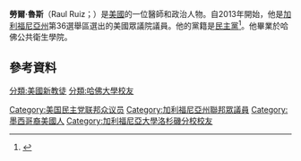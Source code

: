 '''勞爾·魯斯'''（Raul Ruiz；{{bd|1972年|8月25日}}）是[[美國|美國]]的一位醫師和政治人物。自2013年開始，他是[[加利福尼亞州|加利福尼亞州]]第36選舉區選出的美國眾議院議員。他的黨籍是[[民主黨_(美國)|民主黨]]<ref>{{cite news|last=Nocera|first=Kate|title=Raul Ruiz win tells story of Election 2012|url=http://www.politico.com/news/stories/1112/84020.html|accessdate=27 May 2014|newspaper=Politico|date=2012-11-18|archive-date=2015-07-15|archive-url=https://web.archive.org/web/20150715221822/http://www.politico.com/news/stories/1112/84020.html|dead-url=no}}</ref>。他畢業於哈佛公共衛生學院。
== 參考資料 ==
{{reflist}}

{{Current members of the U.S. House of Representatives}}
{{DEFAULTSORT: Ruiz, Raul}}
[[Category:美国民主党联邦众议员|Category:美国民主党联邦众议员]]
[[Category:加利福尼亞州聯邦眾議員|Category:加利福尼亞州聯邦眾議員]]
[[Category:墨西哥裔美國人|Category:墨西哥裔美國人]]
[[分類:美國新教徒|分類:美國新教徒]]
[[Category:加利福尼亞大學洛杉磯分校校友|Category:加利福尼亞大學洛杉磯分校校友]]
[[分類:哈佛大學校友|分類:哈佛大學校友]]
